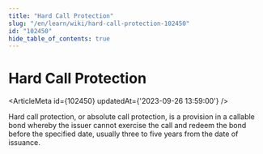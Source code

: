 ```yaml
---
title: "Hard Call Protection"
slug: "/en/learn/wiki/hard-call-protection-102450"
id: "102450"
hide_table_of_contents: true
---
```



# Hard Call Protection

<ArticleMeta id={102450} updatedAt={'2023-09-26 13:59:00'} />
<div className='border-solid border-b border-t-0 my-4 border-[var(--ifm-color-gray-300)]' />

Hard call protection, or absolute call protection, is a provision in a callable bond whereby the issuer cannot exercise the call and redeem the bond before the specified date, usually three to five years from the date of issuance.
